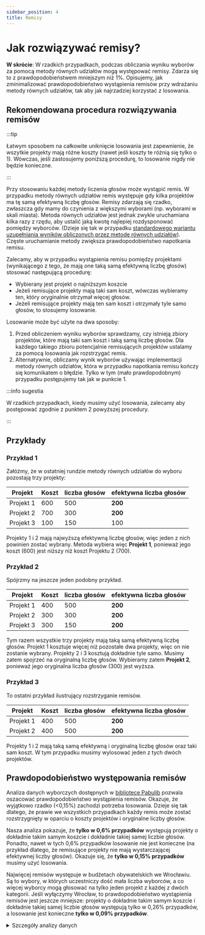 ```yaml
---
sidebar_position: 4
title: Remisy
---
```



# Jak rozwiązywać remisy?

<div class="summary">
<b>W skrócie</b>:
W rzadkich przypadkach, podczas obliczania wyniku wyborów za pomocą metody równych udziałów mogą występować remisy.
Zdarza się to z prawdopodobieństwem mniejszym niż 1%.
Opisujemy, jak zminimalizować prawdopodobieństwo wystąpienia remisów przy wdrażaniu metody równych udziałów, tak aby jak najrzadziej korzystać z losowania.
</div>

## Rekomendowana procedura rozwiązywania remisów

:::tip

Łatwym sposobem na całkowite uniknięcie losowania jest zapewnienie, że wszytkie projekty mają różne koszty (nawet jeśli koszty te różnią się tylko o <Currency>1</Currency>). 
Wówczas, jeśli zastosujemy poniższą procedurę, to losowanie nigdy nie będzie konieczne.

:::

Przy stosowaniu każdej metody liczenia głosów może wystąpić remis. W przypadku metody równych udziałów remis występuje gdy kilka projektów ma tę samą efektywną liczbę głosów.
Remisy zdarzają się rzadko, zwłaszcza gdy mamy do czynienia z większymi wyborami (np. wyborami w skali miasta).
Metoda równych udziałów jest jednak zwykle uruchamiana kilka razy z rzędu, aby ustalić jaką kwotę najlepiej rozdysponować pomiędzy wyborców. 
(Dzieje się tak w przypadku [standardowego wariantu uzupełniania wyników obliczonych przez metodę równych udziałów](implementation/completion)).
Częste uruchamianie metody zwiększa prawdopodobieństwo napotkania remisu.

Zalecamy, aby w przypadku wystąpienia remisu pomiędzy projektami (wynikającego z tego, że mają one taką samą efektywną liczbę głosów) stosować następującą procedurę:
* Wybierany jest projekt o najniższym koszcie
* Jeżeli remisujące projekty mają taki sam koszt, wówczas wybieramy ten, który oryginalnie otrzymał więcej głosów.
* Jeżeli remisujące projekty mają ten sam koszt i otrzymały tyle samo głosów, to stosujemy losowanie.

Losowanie może być użyte na dwa sposoby:
1. Przed obliczeniem wyniku wyborów sprawdzamy, czy istnieją zbiory projektów, które mają taki sam koszt i taką samą liczbę głosów. 
Dla każdego takiego zbioru potencjalnie remisujących projektów ustalamy za pomocą losowania jak rozstrzygać remis.
2. Alternatywnie, obliczamy wynik wyborów używając implementacji metody równych udziałów, która w przypadku napotkania remisu kończy się komunikatem o błędzie. Tylko w tym (mało prawdopodobnym) przypadku postępujemy tak jak w punkcie 1.

:::info sugestia

W rzadkich przypadkach, kiedy musimy użyć losowania, zalecamy aby postępować zgodnie z punktem 2 powyższej procedury.

:::

## Przykłady

### Przykład 1
Załóżmy, że w ostatniej rundzie metody równych udziałów do wyboru pozostają trzy projekty:

| Projekt | Koszt | liczba głosów | efektywna liczba głosów |
| --- | --- | --- | --- |
| Projekt 1 | <Currency>600</Currency> | 500 | **200** |
| Projekt 2 | <Currency>700</Currency> | 300 | **200** |
| Projekt 3 | <Currency>100</Currency> | 150 | 100 |

Projekty 1 i 2 mają najwyższą efektywną liczbę głosów, więc jeden z nich powinien zostać wybrany. 
Metoda wybiera więc **Projekt 1**, ponieważ jego koszt (<Currency>600</Currency>) jest niższy niż koszt Projektu 2 (<Currency>700</Currency>).

### Przykład 2

Spójrzmy na jeszcze jeden podobny przykład.

| Projekt | Koszt | liczba głosów | efektywna liczba głosów|
| --- | --- | --- | --- |
| Projekt 1 | <Currency>400</Currency> | 500 | **200** |
| Projekt 2 | <Currency>300</Currency> | 300 | **200** |
| Projekt 3 | <Currency>300</Currency> | 150 | **200** |

Tym razem wszystkie trzy projekty mają taką samą efektywną liczbę głosów.
Projekt 1 kosztuje więcej niż pozostałe dwa projekty, więc on nie zostanie wybrany.
Projekty 2 i 3 kosztują dokładnie tyle samo. Musimy zatem spojrzeć na oryginalną liczbę głosów.
Wybieramy zatem  **Projekt 2**, ponieważ jego oryginalna liczba głosów (300) jest wyższa.

### Przykład 3

To ostatni przykład ilustrujący rozstrzyganie remisów.

| Projekt | Koszt | liczba głosów | efektywna liczba głosów |
| --- | --- | --- | --- |
| Projekt 1 | <Currency>400</Currency> | 500 | **200** |
| Projekt 2 | <Currency>400</Currency> | 500 | **200** |

Projekty 1 i 2 mają taką samą  efektywną i oryginalną liczbę głosów oraz taki sam koszt.
W tym przypadku musimy wylosować jeden z tych dwóch projektów.

## Prawdopodobieństwo występowania remisów

Analiza danych wyborczych dostępnych w [bibliotece Pabulib](http://pabulib.org/) pozwala oszacować prawdopodobieństwo wystąpienia remisów.
Okazuje, że wyjątkowo rzadko (&lt;0,15%) zachodzi potrzeba losowania.
Dzieje się tak dlatego, że prawie we wszystkich przypadkach każdy remis może zostać rozstrzygnięty w oparciu o koszty projektów i oryginalne liczby głosów.

Nasza analiza pokazuje, że **tylko w 0,6% przypadków** występują projekty o dokładnie takim samym koszcie i dokładnie takiej samej liczbie głosów.
Ponadto, nawet w tych 0,6% przypadków losowanie nie jest konieczne
(na przykład dlatego, że remisujące projekty nie mają wystarczającej efektywnej liczby głosów).
Okazuje się, że **tylko w 0,15% przypadków** musimy użyć losowania.

Najwięcej remisów występuje w budżetach obywatelskich we Wrocławiu.
Są to wybory, w których uczestniczy dość mała liczba wyborców, a co więcej wyborcy mogą głosować na tylko jeden projekt z każdej z dwóch kategorii.
Jeśli wyłączymy Wrocław, to prawdopodobieństwo wystąpienia remisów jest jeszcze mniejsze:
projekty o dokładnie takim samym koszcie i dokładnie takiej samej liczbie głosów występują tylko w 0,26% przypadków, 
a losowanie jest konieczne **tylko w 0,09% przypadków**.

<details>
<summary>Szczegóły analizy danych</summary>

Analizę przeprowadziliśmy w styczniu 2023 roku z wykorzystaniem danych wyborczych z biblioteki Pabulib dla miast, które stosują głosowanie przez aprobaty. Przeanalizowaliśmy łącznie 480 wyborów przeprowadzonych w następujących miastach: Gdańsk, Warszawa, Wrocław i Zabrze. 
Jeśli nie liczyć Wrocławia, mamy 383 instancje wyborcze. 

Aby uzyskać bardziej precyzyjne oszacowanie prawdopodobieństwa wystąpienia remisu, dla każdej instancji wyborczej przeprowadziliśmy symulację 100 razy.
W każdej iteracji wybieraliśmy od 30% do 80% wyborców (czyli w losowy sposób zmniejszamy wybory), a następnie sprawdzaliśmy, czy istnieje para projektów o takim samym koszcie i takiej samej liczbie głosów.
Jeśli takie projekty istniały, sprawdzaliśmy, czy metoda równych udziałów (wykorzystująca standardową metodę [uzupełniania](implementation/completion)) napotka remis.

Jeśli spojrzymy tylko na oryginalne wybory (bez losowego zmniejszania),
to para projektów o takim samym koszcie i takiej samej liczbie głosów występuje w 1,25% przypadków. Losowanie jest konieczne w 0,21% przypadków. Wyłączając wybory we Wrocławiu, liczby te wynoszą odpowiednio 0,5% i 0,0%.

Kod źródłowy programów użytych do tej analizy [jest ogólnodostępny na GitHub](https://gist.github.com/DominikPeters/2208ca4c7c1464bc1d3956829195f20a).
</details>
